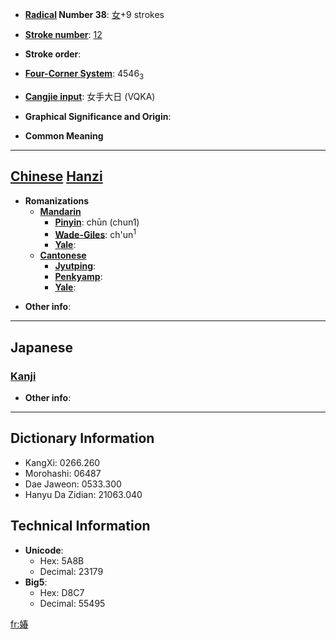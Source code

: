 * '''[[Wiktionary:Chinese radical index| Radical]] Number 38''': [[Wiktionary:Chinese radical index 女|女]]+9 strokes

* '''[[Wiktionary:Chinese total strokes index|Stroke number]]''': [[Wiktionary:Chinese total strokes index 12|12]]

* '''Stroke order''': 

* '''[[Wiktionary:Chinese four corner index|Four-Corner System]]''': 4546<sub>3</sub>

* '''[[Wiktionary:Chinese Cangjie index|Cangjie input]]''': 女手大日 (VQKA)

* '''Graphical Significance and Origin''': 

* '''Common Meaning'''

----

== [[Chinese]] [[Hanzi]] ==

* '''Romanizations'''
** '''[[Mandarin]]'''
*** '''[[Pinyin]]''': chūn (chun1)
*** '''[[Wade-Giles]]''': ch'un<sup>1</sup>
*** '''[[Yale]]''': 
** '''[[Cantonese]]'''
*** '''[[Jyutping]]''':
*** '''[[Penkyamp]]''': 
*** '''[[Yale]]''': 

* '''Other info''': 

----

==Japanese==
===[[Kanji]]===
{{kanji|on readings=[[しゅん]] (shun)
|kun readings=[[うつくしい]] (utsukushii)
}}

* '''Other info''':  

----

== Dictionary Information ==

* KangXi: 0266.260
* Morohashi: 06487
* Dae Jaweon: 0533.300
* Hanyu Da Zidian: 21063.040

== Technical Information ==

* '''Unicode''':
** Hex: 5A8B
** Decimal: 23179
* '''Big5''':
** Hex: D8C7
** Decimal: 55495

[[fr:媋]]